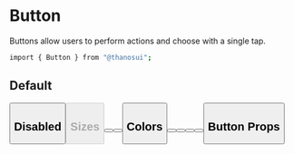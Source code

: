 
# Button

Buttons allow users to perform actions and choose with a single tap.

```bash
import { Button } from "@thanosui";
```

## Default

<Button title="Button" />

## Disabled

<Button title="Button" disabled={true} />

## Sizes

<Button title="Button" size="sm" />
<Button title="Button" size="md" />
<Button title="Button" size="lg" />

## Colors

<Button title="Button" color="primary" />
<Button title="Button" color="secondary" />
<Button title="Button" color="success" />
<Button title="Button" color="warning" />
<Button title="Button" color="error" />

## Button Props
